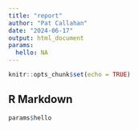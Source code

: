 ```yaml
---
title: "report"
author: "Pat Callahan"
date: "2024-06-17"
output: html_document
params:
  hello: NA
---
```


```r
knitr::opts_chunk$set(echo = TRUE)
```

## R Markdown

```r
params$hello
```

